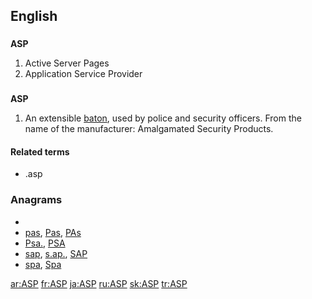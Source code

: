 {{also|asp|Asp}}
==English==
{{wikipediaAlt|Active Server Pages}}
{{wikipediaAlt|Application service provider}}

==={{initialism}}===
'''ASP'''

# Active Server Pages
# Application Service Provider

==={{acronym}}===
'''ASP'''
# An extensible [[baton]], used by police and security officers. From the name of the manufacturer: Amalgamated Security Products.

====Related terms====
* .asp

===Anagrams===
* {{alphagram|[[APS#English|APS]]}} 
* [[pas#English|pas]], [[Pas#English|Pas]], [[PAs#English|PAs]]
* [[Psa.#English|Psa.]], [[PSA#English|PSA]]
* [[sap#English|sap]], [[s.ap.#English|s.ap.]], [[SAP#English|SAP]]
* [[spa#English|spa]], [[Spa#English|Spa]]


[[ar:ASP]]
[[fr:ASP]]
[[ja:ASP]]
[[ru:ASP]]
[[sk:ASP]]
[[tr:ASP]]